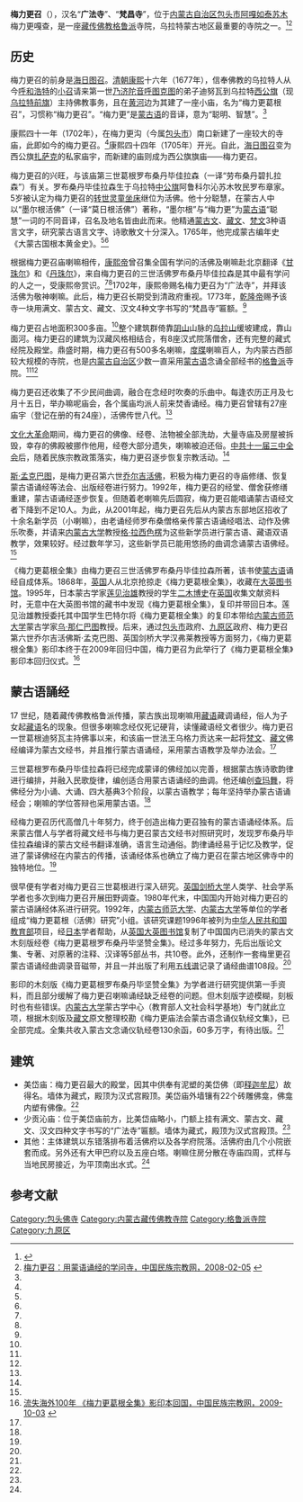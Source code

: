 {{Infobox Tibetan Buddhist monastery
|name =梅力更召
|image = 
|image size = 250px
|alt = 
|caption = 
|t=
|w=
|to = 
|ipa={{IPA|}}
|z=
|thdl=
|e=
|tc=梅力更召
|s=梅力更召
|p=
|m=
|k=
|pushpin_map = 
|latd =  | latm =  | lats =  | latNS = 
|longd=  | longm= | longs =| longEW = 
|iso_region = 
|map_caption = 
|mapsize = 
|location_country = 中国
|location = {{CHN}}[[内蒙古自治区|内蒙古自治区]][[包头市|包头市]][[阿嘎如泰苏木|阿嘎如泰苏木]]
|coordinates_display =
|founded_by = 
|date_founded =1702年
|date_renovated =
|sect = [[格鲁派|格鲁派]]
|mather =
|children =
|dedicated_to = 
|tulku =[[莫日根活佛|莫日根活佛]]<br>[[乔尔吉活佛|乔尔吉活佛]]
|head_lama = 
|head_mgh =
|no._of_monks = 
|architecture = 
|festivals =
|footnotes = 
}}
{{文物保护单位
| 级别 = 省级
| 省区市 = 内蒙古自治区
| 图片 = 
| 名称 = 梅力更召
| 编号 = 4-151
| 分类 = 古建筑
| 时代 = 清
| 所在 = [[包头市|包头市]][[九原区|九原区]]
| 登录 = 2006年9月4日
}}

'''梅力更召'''（{{mong|m=ᠮᠡᠷᠭᠡᠨ<br />ᠵᠢᠣ|PS=Mergen Jûû}}），汉名“'''广法寺'''”、“'''梵昌寺'''”，位于[[内蒙古自治区|内蒙古自治区]][[包头市|包头市]][[阿嘎如泰苏木|阿嘎如泰苏木]]梅力更嘎查，是一座[[藏传佛教|藏传佛教]][[格鲁派|格鲁派]]寺院，乌拉特蒙古地区最重要的寺院之一。<ref name=btxww>{{Cite web |url=http://www.baotounews.com.cn/content/2008-09/18/content_1757.htm |title=梅力更召的历史，包头新闻网，2008-09-18 |access-date=2013-07-19 |archive-url=https://web.archive.org/web/20120110234754/http://www.baotounews.com.cn/content/2008-09/18/content_1757.htm |archive-date=2012-01-10 |dead-url=yes }}</ref><ref name=zgmzzzw>[http://www.mzb.com.cn/html/report/27630-1.htm 梅力更召：用蒙语诵经的学问寺，中国民族宗教网，2008-02-05] {{webarchive|url=https://web.archive.org/web/20140810202531/http://www.mzb.com.cn/html/report/27630-1.htm |date=2014-08-10 }}</ref>

==历史==
梅力更召的前身是[[衍庆寺_(乌拉特前旗)|海日图召]]。[[清朝|清朝]][[康熙|康熙]]十六年（1677年），信奉佛教的乌拉特人从今[[呼和浩特|呼和浩特]]的[[小召|小召]]请来第一世[[乃济陀音呼图克图|乃济陀音呼图克图]]的弟子迪努瓦到乌拉特[[西公旗|西公旗]]（现[[乌拉特前旗|乌拉特前旗]]）主持佛教事务，且在[[黄河|黄河]]边为其建了一座小庙，名为“梅力更葛根召”，习惯称“梅力更召”。“梅力更”是[[蒙古语|蒙古语]]的音译，意为“聪明、智慧”。<ref name=zgmzzzw/>

康熙四十一年（1702年），在梅力更沟（今属[[包头市|包头市]]）南口新建了一座较大的寺庙，此即如今的梅力更召。<ref name=btxww/>康熙四十四年（1705年）开光。自此，[[衍庆寺_(乌拉特前旗)|海日图召]]变为西公旗[[扎萨克|扎萨克]]的私家庙宇，而新建的庙则成为西公旗旗庙——梅力更召。

梅力更召的兴旺，与该庙第三世葛根罗布桑丹毕佳拉森（一译“劳布桑丹碧扎拉森”）有关。罗布桑丹毕佳拉森生于乌拉特[[中公旗|中公旗]]阿鲁科尔沁苏木牧民罗布章家。5岁被认定为梅力更召的[[转世灵童|转世灵童]][[坐床|坐床]]继位为活佛。他十分聪慧，在蒙古人中以“墨尔根活佛”（一译“莫日根活佛”）著称，“墨尔根”与“梅力更”为[[蒙古语|蒙古语]]“聪慧”一词的不同音译，召名及地名皆由此而来。他精通[[蒙古文|蒙古文]]、[[藏文|藏文]]、[[梵文|梵文]]3种语言文字，研究蒙古语言文字、诗歌散文十分深入。1765年，他完成蒙古编年史《大蒙古国根本黄金史》。<ref name=zgmzzzw/><ref name=btxww/>

根据梅力更召庙喇嘛相传，[[康熙帝|康熙帝]]曾召集全国有学问的活佛及喇嘛赴北京翻译《[[甘珠尔|甘珠尔]]》和《[[丹珠尔|丹珠尔]]》，来自梅力更召的三世活佛罗布桑丹毕佳拉森是其中最有学问的人之一，受康熙帝赏识。<ref name=btxww/><ref name=zgmzzzw/>1702年，康熙帝赐名梅力更召为“广法寺”，并拜该活佛为敬神喇嘛。此后，梅力更召长期受到清政府重视。1773年，[[乾隆帝|乾隆帝]]赐予该寺一块用满文、蒙古文、藏文、汉文4种文字书写的“梵昌寺”匾额。<ref name=zgmzzzw/>

梅力更召占地面积300多亩。<ref name=zgmzzzw/>整个建筑群倚靠[[阴山|阴山]]山脉的[[乌拉山|乌拉山]]缓坡建成，靠山面河。梅力更召的建筑为汉藏风格相结合，有8座汉式院落僧舍，还有完整的藏式经院及殿堂。鼎盛时期，梅力更召有500多名喇嘛，[[度牒|度牒]]喇嘛百人，为内蒙古西部较大规模的寺院，也是[[内蒙古自治区|内蒙古自治区]]少数一直采用[[蒙古语|蒙古语]]念诵全部经书的[[格鲁派|格鲁派]]寺院。<ref name=btxww/><ref name=zgmzzzw/>

梅力更召还收集了不少民间曲调，融合在念经时吹奏的乐曲中。每逢农历正月及七月十五日，举办嘛呢庙会，各个属庙均派人前来焚香诵经。梅力更召曾辖有27座庙宇（登记在册的有24座），活佛传世八代。<ref name=btxww/>

[[文化大革命|文化大革命]]期间，梅力更召的佛像、经卷、法物被全部洗劫，大量寺庙及房屋被拆毁，幸存的佛殿被挪作他用，经卷大部分遗失，喇嘛被迫还俗。[[中共十一届三中全会|中共十一届三中全会]]后，随着民族宗教政策落实，梅力更召逐步恢复宗教活动。<ref name=zgmzzzw/>

[[斯·孟克巴图|斯·孟克巴图]]，是梅力更召第六世[[乔尔吉活佛|乔尔吉活佛]]，积极为梅力更召的寺庙修缮、恢复蒙古语诵经等法会、出版经卷进行努力。1992年，梅力更召的经堂、僧舍获修缮重建，蒙古语诵经逐步恢复。但随着老喇嘛先后圆寂，梅力更召能唱诵蒙古语经文者下降到不足10人。为此，从2001年起，梅力更召先后从内蒙古东部地区招收了十余名新学员（小喇嘛），由老诵经师罗布桑僧格亲传蒙古语诵经唱法、动作及佛乐吹奏，并请来[[内蒙古大学|内蒙古大学]]教授[[格·拉西色楞|格·拉西色楞]]为这些新学员进行蒙古语、藏语双语教学，效果较好。经过数年学习，这些新学员已能用悠扬的曲调念诵蒙古语佛经。<ref name=zgmzzzw/>

《梅力更葛根全集》由梅力更召三世活佛罗布桑丹毕佳拉森所著，该书使[[蒙古语|蒙古语]]诵经自成体系。1868年，[[英国|英国]]人从北京抢掠走《梅力更葛根全集》，收藏在[[大英图书馆|大英图书馆]]。1995年，日本蒙古学家[[莲见治雄|莲见治雄]]教授的学生[[二木博史|二木博史]]在[[英国|英国]]收集文献资料时，无意中在大英图书馆的藏书中发现《梅力更葛根全集》，复印并带回日本。莲见治雄教授委托其中国学生巴特尔将《梅力更葛根全集》的复印本带给[[内蒙古师范大学|内蒙古师范大学]]蒙古学家[[乌·那仁巴图|乌·那仁巴图]]教授。后来，通过[[包头市|包头市]]政府、[[九原区|九原区]]政府、梅力更召第六世乔尔吉活佛斯·孟克巴图、英国剑桥大学汉弗莱教授等方面努力，《梅力更葛根全集》影印本终于在2009年回归中国，梅力更召为此举行了《梅力更葛根全集》影印本回归仪式。<ref>[http://www.mzb.com.cn/html/Home/report/106221-1.htm 流失海外100年 《梅力更葛根全集》影印本回国，中国民族宗教网，2009-10-03] {{webarchive|url=https://web.archive.org/web/20160304104213/http://www.mzb.com.cn/html/Home/report/106221-1.htm |date=2016-03-04 }}</ref>

==蒙古语誦经==
17 世纪，随着藏传佛教格鲁派传播，蒙古族出现喇嘛用[[藏语|藏语]]藏调诵经，俗人为子女起[[藏语|藏语]]名的现象。但很多喇嘛念经仅死记硬背，读懂藏语经文者很少。梅力更召一世葛根迪努瓦主持佛事以来，和该庙一世法王乌格力贡达来一起将[[梵文|梵文]]、[[藏文|藏文]]佛经编译为蒙古文经书，并且推行蒙古语诵经，采用蒙古语教学及举办法会。<ref name=zgmzzzw/>

三世葛根罗布桑丹毕佳拉森将已经完成蒙译的佛经加以完善，根据蒙古族诗歌韵律进行编排，并融入民歌旋律，编创适合用蒙古语诵经的曲调。他还编创[[查玛舞|查玛舞]]，将佛经分为小诵、大诵、四大基典3个阶段，以蒙古语教学；每年坚持举办蒙古语诵经会；喇嘛的学位答辩也采用蒙古语。<ref name=zgmzzzw/>

经梅力更召历代高僧几十年努力，终于创造出梅力更召独有的蒙古语诵经体系。后来蒙古僧人与学者将藏文经书与梅力更召蒙古文经书对照研究时，发现罗布桑丹毕佳拉森编译的蒙古文经书翻译准确，语言生动通俗。韵律诵经易于记忆及教学，促进了蒙译佛经在内蒙古的传播，该诵经体系也确立了梅力更召在蒙古地区佛寺中的独特地位。<ref name=zgmzzzw/>

很早便有学者对梅力更召三世葛根进行深入研究。[[英国|英国]][[剑桥大学|剑桥大学]]人类学、社会学系学者也多次到梅力更召开展田野调查。1980年代末，中国国内开始对梅力更召的蒙古语誦经体系进行研究。1992年，[[内蒙古师范大学|内蒙古师范大学]]、[[内蒙古大学|内蒙古大学]]等单位的学者组成“梅力更葛根（活佛）研究”小组。该研究课题1996年被列为[[中华人民共和国教育部|中华人民共和国教育部]]项目，经[[日本|日本]]学者帮助，从[[英国|英国]][[大英图书馆|大英图书馆]]复制了中国国内已消失的蒙古文木刻版经卷《梅力更葛根罗布桑丹毕坚赞全集》。经过多年努力，先后出版论文集、专著、对原著的注释、汉译等5部丛书，共10卷。此外，还制作一套梅里更召蒙古语诵经曲调录音磁带，并且一并出版了利用[[五线谱|五线谱]]记录了诵经曲谱108段。<ref name=zgmzzzw/>

影印的木刻版《梅力更葛根罗布桑丹毕坚赞全集》为学者进行研究提供第一手资料，而且部分缓解了梅力更召喇嘛诵经缺乏经卷的问题。但木刻版字迹模糊，刻板时也有些错误。[[内蒙古大学|内蒙古大学]]蒙古学中心（教育部人文社会科学基地）专门就此立项，根据木刻版及[[藏文|藏文]]原文整理校勘《梅力更庙法会蒙古语念诵仪轨经文集》，已全部完成。全集共收入蒙古文念诵仪轨经卷130余函，60多万字，有待出版。<ref name=zgmzzzw/>

==建筑==
*美岱庙：梅力更召最大的殿堂，因其中供奉有泥塑的美岱佛（即[[释迦牟尼|释迦牟尼]]）故得名。墙体为藏式，殿顶为汉式宫殿顶。美岱庙外墙镶有22个砖雕佛龛，佛龛内塑有佛像。<ref name=btxww/>
*少贡沁庙：位于美岱庙前方，比美岱庙略小，门额上挂有满文、蒙古文、藏文、汉文四种文字书写的“广法寺”匾额。墙体为藏式，殿顶为汉式宫殿顶。<ref name=btxww/>
*其他：主体建筑以东错落排布着活佛府以及各学府院落。活佛府由几个小院嵌套而成。另外还有大甲巴府以及五座白塔。喇嘛住房分散在寺庙四周，式样与当地民房接近，为平顶南出水式。<ref name=btxww/>

==参考文献==
{{reflist}}

[[Category:包头佛寺|Category:包头佛寺]]
[[Category:内蒙古藏传佛教寺院|Category:内蒙古藏传佛教寺院]]
[[Category:格鲁派寺院|Category:格鲁派寺院]]
[[Category:九原区|Category:九原区]]